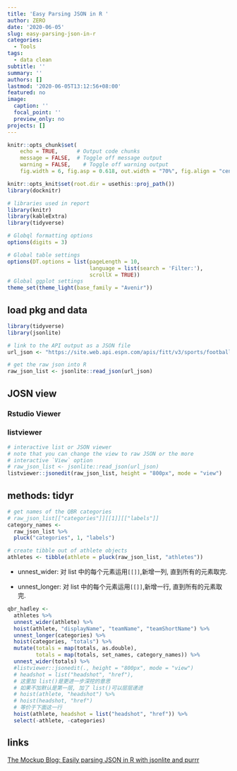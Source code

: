 ```yaml
---
title: 'Easy Parsing JSON in R '
author: ZERO
date: '2020-06-05'
slug: easy-parsing-json-in-r
categories:
  - Tools
tags:
  - data clean
subtitle: ''
summary: ''
authors: []
lastmod: '2020-06-05T13:12:56+08:00'
featured: no
image:
  caption: ''
  focal_point: ''
  preview_only: no
projects: []
---
```



```r
knitr::opts_chunk$set(
    echo = TRUE,      # Output code chunks
    message = FALSE,  # Toggle off message output 
    warning = FALSE,    # Toggle off warning output
    fig.width = 6, fig.asp = 0.618, out.width = "70%", fig.align = "center") 

knitr::opts_knit$set(root.dir = usethis::proj_path())
library(docknitr)

# libraries used in report
library(knitr)
library(kableExtra)
library(tidyverse)

# Globql formatting options
options(digits = 3)

# Global table settings 
options(DT.options = list(pageLength = 10, 
                          language = list(search = 'Filter:'), 
                          scrollX = TRUE))
# Global ggplot settings
theme_set(theme_light(base_family = "Avenir"))
```


## load pkg and data

```r
library(tidyverse)
library(jsonlite)

# link to the API output as a JSON file
url_json <- "https://site.web.api.espn.com/apis/fitt/v3/sports/football/nfl/qbr?region=us&lang=en&qbrType=seasons&seasontype=2&isqualified=true&sort=schedAdjQBR%3Adesc&season=2019"

# get the raw json into R
raw_json_list <- jsonlite::read_json(url_json)
```


## JOSN view

### Rstudio Viewer


### listviewer

```r
# interactive list or JSON viewer
# note that you can change the view to raw JSON or the more 
# interactive `View` option
# raw_json_list <- jsonlite::read_json(url_json)
listviewer::jsonedit(raw_json_list, height = "800px", mode = "view")
```


## methods: tidyr

```r
# get names of the QBR categories
# raw_json_list[["categories"]][[1]][["labels"]]
category_names <-
  raw_json_list %>%
  pluck("categories", 1, "labels")
```


```r
# create tibble out of athlete objects
athletes <- tibble(athlete = pluck(raw_json_list, "athletes"))
```


+ unnest_wider: 对 list 中的每个元素运用`[[]]`,新增一列, 直到所有的元素取完.

+ unnest_longer: 对 list 中的每个元素运用`[[]]`,新增一行, 直到所有的元素取完.



```r
qbr_hadley <- 
  athletes %>% 
  unnest_wider(athlete) %>% 
  hoist(athlete, "displayName", "teamName", "teamShortName") %>% 
  unnest_longer(categories) %>% 
  hoist(categories, "totals") %>% 
  mutate(totals = map(totals, as.double),
         totals = map(totals, set_names, category_names)) %>% 
  unnest_wider(totals) %>% 
  #listviewer::jsonedit(., height = "800px", mode = "view")
  # headshot = list("headshot", "href"), 
  # 这里加 list()是更进一步深挖的意思
  # 如果不加默认是第一层, 加了 list()可以层层递进
  # hoist(athlete, "headshot") %>% 
  # hoist(headshot, "href") 
  # 等价于下面这一行
  hoist(athlete, headshot = list("headshot", "href")) %>% 
  select(-athlete, -categories)

```


## links

[The Mockup Blog: Easily parsing JSON in R with jsonlite and purrr](https://themockup.blog/posts/2020-05-22-parsing-json-in-r-with-jsonlite/)
